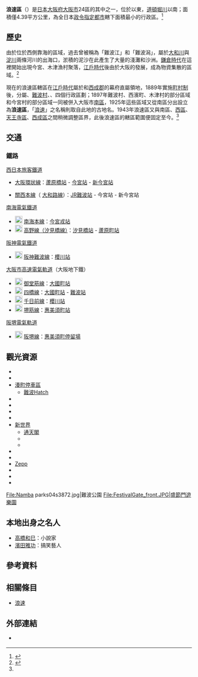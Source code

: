 {{日本區
| 自治體名=浪速區
| 圖像=[[File:Tsutenkaku_at_dusk_3.jpg|240px]]
| 圖像說明=[[通天閣|通天閣]]
| 日文原名=浪速区
| 平假名=なにわく
| 羅馬字拼音=Naniwa-ku
| 區章=
| 都道府縣=大阪府
| 市=大阪市
| 支廳=
| 編號=27111-0
| 面積=4.39
| 邊界未定=
| 人口=78,008<ref>{{Cite web| url=http://www.city.osaka.lg.jp/toshikeikaku/page/0000014987.html| title=推計人口（毎月1日現在）・人口異動| date=2022-05-01| publisher=大阪市政府| accessdate=2022-05-01| language=ja| archive-date=2022-05-01| archive-url=https://web.archive.org/web/20171017201729/http://www.city.osaka.lg.jp/toshikeikaku/page/0000014987.html| dead-url=yes}}</ref>
| 統計時間=2022年05月01日
| 自治體=[[大阪市|大阪市]]（[[西區_(大阪市)|西區]]、[[大正區|大正區]]、<br>[[天王寺區|天王寺區]]、[[西成區|西成區]]、[[中央區_(大阪市)|中央區]]）
| 樹=
| 花=[[石竹|石竹]]
| 其他象徵物=
| 其他象徵=
| 郵遞區號=556-8501
| 所在地=浪速區敷津東一丁目4番20號
| 電話號碼=6-6647-9625
| 外部連結=http://www.city.osaka.lg.jp/naniwa/
| 經度=
| 緯度=
| 地圖=Naniwa-ku in Osaka City.svg
| 註記=
}}

'''浪速區'''（{{jpn|j=浪速区|hg=なにわく|rm=Naniwa ku|f=y}}）是[[日本|日本]][[大阪府|大阪府]][[大阪市|大阪市]]24區的其中之一，位於{{tsl|ja|木津川_(大阪府)|木津川_(大阪府)|木津川}}以東，[[道頓堀川|道頓堀川]]以南；面積僅4.39平方公里，為全日本[[政令指定都市|政令指定都市]]轄下面積最小的行政區。<ref name="Naniwa-157">{{Cite web| url=http://www.city.osaka.lg.jp/naniwa/page/0000000157.html| title=区の概要| date=2016-12-19| publisher=大阪市浪速區公所| accessdate=2017-11-10| language=ja| archive-date=2020-07-27| archive-url=https://web.archive.org/web/20200727090740/https://www.city.osaka.lg.jp/naniwa/page/0000000157.html| dead-url=no}}</ref>

== 歷史 ==
由於位於{{tsl|ja|上町台地}}西側靠海的區域，過去曾被稱為「難波江」和「難波潟」，屬於[[大和川|大和川]]與[[淀川|淀川]]兩條河川的出海口，淤積的泥沙在此產生了大量的淺灘和沙洲。[[鎌倉時代|鎌倉時代]]在這裡開始出現今宮、木津漁村聚落，[[江戶時代|江戶時代]]後由於大阪的發展，成為物資集散的區域。<ref>{{Cite web| url=http://www.city.osaka.lg.jp/naniwa/page/0000000174.html| title=区のおいたち| date=2017-08-08| publisher=大阪市浪速區公所| accessdate=2017-11-10| language=ja| archive-date=2020-07-27| archive-url=https://web.archive.org/web/20200727090753/https://www.city.osaka.lg.jp/naniwa/page/0000000174.html| dead-url=no}}</ref>

現在的浪速區轄區在[[江戶時代|江戶時代]]屬於{{tsl|ja|大坂三郷}}和[[西成郡|西成郡]]的幕府直屬領地，1889年實施[[町村制|町村制]]後，分屬{{Tsl|ja|西浜町 (大阪府)|西濱町 (大阪府)|西濱町}}、[[難波|難波村]]、{{Tsl|ja|木津村 (大阪府)|木津村 (大阪府)|木津村}}、{{tsl|ja|今宮町|今宮町|今宮村}}四個行政區劃；1897年難波村、西濱町、木津村的部分區域和今宮村的部分區域一同被併入大阪市[[南區_(大阪市)|南區]]，1925年這些區域又從南區分出設立為'''浪速區'''，「[[浪速|浪速]]」之名稱則取自此地的古地名。1943年浪速區又與南區、[[西區_(大阪市)|西區]]、[[天王寺區|天王寺區]]、[[西成區|西成區]]之間稍微調整區界，此後浪速區的轄區範圍便固定至今。<ref name="Naniwa-157"/>

== 交通 ==
=== 鐵路 ===
; [[西日本旅客鐵道|西日本旅客鐵道]]
* {{JR西路線記號|K|O}} [[大阪環狀線|大阪環狀線]]：[[蘆原橋站|蘆原橋站]] - [[今宮站|今宮站]] - [[新今宮站|新今宮站]]
* [[關西本線|關西本線]]（{{JR西路線記號|K|Q}} [[大和路線|大和路線]]）：[[JR難波站|JR難波站]] - 今宮站 - 新今宮站
; [[南海電氣鐵道|南海電氣鐵道]]
* [[File:Nankai_mainline_symbol.svg|20px]] [[南海本線|南海本線]]：[[今宮戎站|今宮戎站]]
* [[File:Nankai_koya_line_simbole.svg|20px]] [[高野線|高野線（汐見橋線）]]：[[汐見橋站|汐見橋站]] - [[蘆原町站|蘆原町站]]
; [[阪神電氣鐵道|阪神電氣鐵道]]
* [[File:Number_prefix_Hanshin_line.svg|20px]] [[阪神難波線|阪神難波線]]：[[櫻川站_(大阪府)|櫻川站]]
; [[大阪市高速電氣軌道|大阪市高速電氣軌道]]（大阪地下鐵）
* [[File:Osaka_Metro_Midosuji_line_symbol.svg|20px]] [[御堂筋線|御堂筋線]]：[[大國町站|大國町站]]
* [[File:Osaka_Metro_Yotsubashi_line_symbol.svg|20px]] [[四橋線|四橋線]]：[[大國町站|大國町站]] - [[難波站_(大阪市高速電氣軌道)|難波站]]
* [[File:Osaka_Metro_Sennichimae_line_symbol.svg|20px]] [[千日前線|千日前線]]：[[櫻川站_(大阪府)|櫻川站]]
* [[File:Osaka_Metro_Sakaisuji_line_symbol.svg|20px]] [[堺筋線|堺筋線]]：[[惠美須町站|惠美須町站]]
; [[阪堺電氣軌道|阪堺電氣軌道]]
* [[File:Number_prefix_Hankai_Tramway_line.png|20px]] [[阪堺線|阪堺線]]：[[惠美須町站|惠美須町停留場]]

== 觀光資源 ==
*{{tsl|ja|なんばパークス|難波公園}}
*{{tsl|ja|ウインズ難波|Winds難波}}
*[[湊町停車區|湊町停車區]]
**[[難波Hatch|難波Hatch]]
*{{tsl|ja|浪速神社|浪速神社}}
*{{tsl|ja|難波八阪神社|難波八阪神社}}
*{{tsl|ja|今宮戎神社|今宮戎神社}}
*{{tsl|ja|願泉寺 (大阪市)|願泉寺}}
*[[新世界_(大阪)|新世界]]
**[[通天閣|通天閣]]
**{{tsl|ja|ジャンジャン横丁|锵锵商店街}}
**{{tsl|ja|スパワールド|世界大溫泉}}
*{{tsl|ja|でんでんタウン|日本橋電氣街}}
* {{tsl|ja|木津卸売市場|}}
* [[Zepp|Zepp]]
* {{tsl|ja|大阪府立体育会館|}}
* {{tsl|ja|大阪市立浪速図書館|}}
* {{tsl|ja|大阪人権博物館|}}

<gallery widths=200px heights=200px>
File:Namba parks04s3872.jpg|難波公園
File:FestivalGate_front.JPG|盛節門遊樂園
</gallery>

== 本地出身之名人 ==
* [[高橋和巳|高橋和巳]]：小說家
* [[濱田雅功|濱田雅功]]：搞笑藝人

== 參考資料 ==
{{Reflist}}

== 相關條目 ==
{{Commonscat|Naniwa-ku, Osaka}}
* [[浪速|浪速]]

==外部連結==
* {{ja}} {{Facebook|naniwakuyakusho|浪速區公所}}

{{大阪府}}
{{Authority control}}